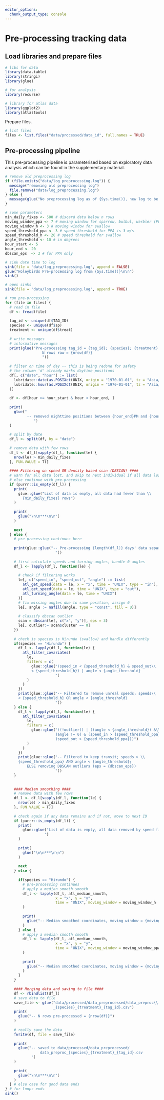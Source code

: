```yaml
---
editor_options: 
  chunk_output_type: console
---
```


# Pre-processing tracking data

## Load libraries and prepare files

```r
# libs for data
library(data.table)
library(stringi)
library(glue)

# for analysis
library(recurse)

# library for atlas data
library(ggplot2)
library(atlastools)
```

Prepare files.

```r
# list files
files <- list.files("data/processed/data_id", full.names = TRUE)
```

## Pre-processing pipeline

This pre-processing pipeline is parameterised based on exploratory data analysis which can be found in the supplementary material.

```r
# remove old preprocessing log
if (file.exists("data/log_preprocessing.log")) {
  message("removing old preprocessing log")
  file.remove("data/log_preprocessing.log")
} else {
  message(glue("No preprocessing log as of {Sys.time()}, new log to be made"))
}

# some parameters
min_daily_fixes <- 500 # discard data below n rows
moving_window_ppa <- 7 # moving window for sparrow, bulbul, warbler (PPA)
moving_window_h <- 3 # moving window for swallow
speed_threshold_ppa <- 3 # speed threshold for PPA is 3 m/s
speed_threshold_h <- 20 # speed threshold for swallow
angle_threshold <- 10 # in degrees
hour_start <- 5
hour_end <- 20
dbscan_eps  <- 3 # for PPA only

# sink date time to log
sink(file = "data/log_preprocessing.log", append = FALSE)
glue("Holeybirds Pre-processing log from {Sys.time()}\n\n")
sink()

# open sinks
sink(file = "data/log_preprocessing.log", append = TRUE)

# run pre-processing
for (file in files) {
  # read in file
  df <- fread(file)
  
  tag_id <- unique(df$TAG_ID)
  species <- unique(df$sp)
  treatment <- unique(df$treat)
  
  # write messages
  # informative messages
  print(glue("Pre-processing tag_id = {tag_id}; {species}; {treatment}
                 N rows raw = {nrow(df)}
                 "))
  
  # filter on time of day -- this is being redone for safety
  # the column 'd' already marks daytime positions
  df[, c("date", "hour") := list(
    lubridate::date(as.POSIXct(UNIX, origin = "1970-01-01", tz = "Asia/Jerusalem")),
    lubridate::hour(as.POSIXct(UNIX, origin = "1970-01-01", tz = "Asia/Jerusalem"))
  )]
  
  df <- df[hour >= hour_start & hour < hour_end, ]
  
  print(
    glue("
          -- removed nighttime positions between {hour_end}PM and {hour_start}AM
             ")
  )
  
  # split by date
  df_l <- split(df, by = "date")
  
  # remove data with few rows
  df_l <- df_l[vapply(df_l, function(le) {
    nrow(le) > min_daily_fixes
  }, FUN.VALUE = T)]
  
  #### Filtering on speed OR density based scan (DBSCAN) ####
  # warn for all data lost, and skip to next individual if all data lost
  # else continue with pre-processing
  if (purrr::is_empty(df_l)) {
    print(
      glue::glue("List of data is empty, all data had fewer than \\
        {min_daily_fixes} rows")
    )
    
    print(
      glue("\n\n***\n\n")
    )
    
    next
  } else {
    # pre-processing continues here
    
    print(glue::glue("-- Pre-processing {length(df_l)} days' data separately
                       "))
    
    # first calculate speeds and turning angles, handle 0 angles
    df_l <- lapply(df_l, function(le) {
      
      # check if filtering works
      le[, c("speed_in", "speed_out", "angle") := list(
        atl_get_speed(data = le, x = "x", time = "UNIX", type = "in"),
        atl_get_speed(data = le, time = "UNIX", type = "out"),
        atl_turning_angle(data = le, time = "UNIX")
      )]
      # fix missing angles due to same position, assign 0
      le[, angle := nafill(angle, type = "const", fill = 0)]
      
      # classify dbscan outlier
      scan = dbscan(le[, c("x", "y")], eps = 3)
      le[, outlier:= scan$cluster == 0]
    })
    
    # check is species is Hirundo (swallow) and handle differently
    if(species == "Hirundo") {
      df_l <- lapply(df_l, function(le) {
        atl_filter_covariates(
          le,
          filters = c(
            glue::glue("(speed_in < {speed_threshold_h} & speed_out\\
            < {speed_threshold_h}) | angle < {angle_threshold}
                       ")
          )
        )
      })
      print(glue::glue("-- Filtered to remove unreal speeds; speeds\\
      < {speed_threshold_h} OR angle < {angle_threshold}
                       "))
    } else {
      df_l <- lapply(df_l, function(le) {
        atl_filter_covariates(
          le,
          filters = c(
            glue::glue("((!outlier)) | ((angle < {angle_threshold}) &\\
                       (angle != 0) & (speed_in > {speed_threshold_ppa}) &\\
                       (speed_out > {speed_threshold_ppa}))")
          )
        )
      })
      print(glue::glue("-- Filtered to keep transit; speeds > \\
      {speed_threshold_ppa} AND angle < {angle_threshold};
          ELSE removing DBSCAN outliers (eps = {dbscan_eps})
                       "))
    }
    
    
    #### Median smoothing ####
    # remove data with few rows
    df_l <- df_l[vapply(df_l, function(le) {
      nrow(le) > min_daily_fixes
    }, FUN.VALUE = T)]
    
    # check again if any data remains and if not, move to next ID
    if (purrr::is_empty(df_l)) {
      print(
        glue::glue("List of data is empty, all data removed by speed filter
                  ")
      )
      
      print(
        glue("\n\n***\n\n")
      )
      
      next
    } else {
      
      if(species == "Hirundo") {
        # pre-processing continues
        # apply a median smooth smooth
        df_l <- lapply(df_l, atl_median_smooth,
                       x = "x", y = "y",
                       time = "UNIX", moving_window = moving_window_h
        )
        
        print(
          glue("-- Median smoothed coordinates, moving window = {moving_window_h}")
        )  
      } else {
        # apply a median smooth smooth
        df_l <- lapply(df_l, atl_median_smooth,
                       x = "x", y = "y",
                       time = "UNIX", moving_window = moving_window_ppa
        )
        
        print(
          glue("-- Median smoothed coordinates, moving window = {moving_window_ppa}")
        )
      }
    }
    
    #### Merging data and saving to file ####
    df <- rbindlist(df_l)
    # save data to file
    save_file <- glue("data/processed/data_preprocessed/data_preproc\\
                      _{species}_{treatment}_{tag_id}.csv")
    print(
      glue("-- N rows pre-processed = {nrow(df)}")
    )
    
    # really save the data
    fwrite(df, file = save_file)
    
    print(
      glue("-- saved to data/processed/data_preprocessed/
                data_preproc_{species}_{treatment}_{tag_id}.csv
            ")
    )
    
    print(
      glue("\n\n***\n\n")
    )
  } # else case for good data ends
} # for loops ends
sink()
```
  
  
